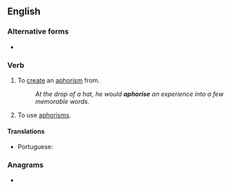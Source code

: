 ==English==

===Alternative forms===
* {{l|en|aphorize}}

===Verb===
{{en-verb|aphoris}}

# {{lb|en|transitive}} To [[create]] an [[aphorism]] from.
#: ''At the drop of a hat, he would '''aphorise''' an experience into a few memorable words.''
# {{lb|en|intransitive}} To use [[aphorism]]s.

====Translations====
{{trans-top|to create an aphorism}}
* Portuguese: {{t|pt|aforismar}}
{{trans-mid}}
{{trans-bottom}}

===Anagrams===
* {{anagrams|en|a=aehioprs|roepiahs}}